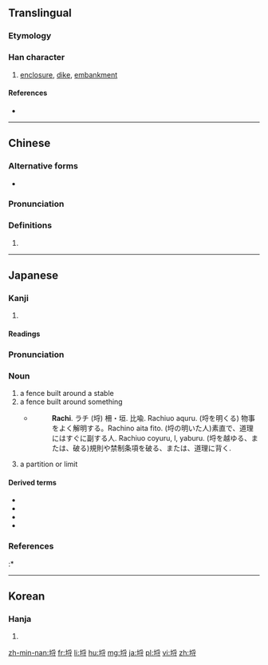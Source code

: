 {{also|埓}}
==Translingual==

===Etymology===
{{Han compound|土|寽|c1=s|c2=p|ls=psc}}

===Han character===
{{Han char|rn=32|rad=土|as=07|sn=10|four=42149|canj=GBDI|ids=⿰土寽}}

# [[enclosure]], [[dike]], [[embankment]]

====References====
* {{Han ref|kx=0230.030|dkj=05123|dj=0466.030|hdz=10446.030|uh=57D2|ud=22482|bh=D14D|bd=53581}}

----

==Chinese==
{{zh-forms}}

===Alternative forms===
* {{zh-l|埓}}

===Pronunciation===
{{zh-pron
|m=liè
|c=lyut3,lyut6
|h=pfs=
|md=
|mn=
|w=
|mc=y
|oc=y
|cat=
}}

===Definitions===
{{zh-hanzi}}

# {{rfdef|lang=zh}}

----

==Japanese==

===Kanji===
{{ja-kanji|grade=|rs=土07}}

# {{defn|lang=ja|sort=土07}}

====Readings====
{{ja-readings|goon=[[れち]] (rechi)|kanon=[[れつ]] (retsu)|kanyoon=[[らち]] (rachi), [[らつ]] (ratsu)|kun=[[かこい]] (kakoi), [[かき]] (kaki)}}

{{ja-kanjitab|らち|yomi=kanyoon}}

===Pronunciation===
{{ja-pron|yomi=kanyoon|らち|acc=1|acc_ref=DJR}}

===Noun===
{{ja-noun|らち}}

# a fence built around a stable
# a fence built around something
#* {{RQ:Nippo Jisho|523}}
#*: '''Rachi'''. ラチ (埒) 柵・垣. 比喩. Rachiuo aquru. (埒を明くる) 物事をよく解明する。Rachino aita fito. (埒の明いた人)素直で、道理にはすぐに副する人. Rachiuo coyuru, l, yaburu. (埒を越ゆる、または、破る)規則や禁制条項を破る、または、道理に背く.
# a partition or limit

====Derived terms====
{{der-top}}
* {{ja-r|埒が明く|らち が あく}}
* {{ja-r|埒を開ける|らち を あける}}
* {{ja-r|埒がない|らち が ない}}
* {{ja-r|埒もない|らち も ない}}
{{der-bottom}}

===References===
</references/>
:* {{R:Nippo Jisho}}

----

==Korean==

===Hanja===
{{ko-hanja|hangeul=랄|rv=ral|mr=ral}}

# {{defn|lang=ko|sort=土07}}

[[zh-min-nan:埒]]
[[fr:埒]]
[[li:埒]]
[[hu:埒]]
[[mg:埒]]
[[ja:埒]]
[[pl:埒]]
[[vi:埒]]
[[zh:埒]]